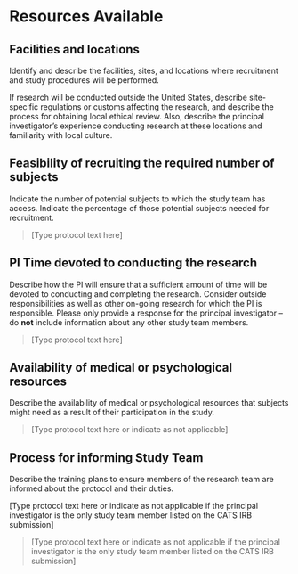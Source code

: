 # Resources Available

## Facilities and locations

::: {.instr_box}

Identify and describe the facilities, sites, and locations where
recruitment and study procedures will be performed.

If research will be conducted outside the United States, describe
site-specific regulations or customs affecting the research, and
describe the process for obtaining local ethical review. Also,
describe the principal investigator's experience conducting research
at these locations and familiarity with local culture.

:::



## Feasibility of recruiting the required number of subjects

::: {.instr_box}

Indicate the number of potential subjects to which the study team has
access. Indicate the percentage of those potential subjects needed for
recruitment.

:::

> [Type protocol text here]

## PI Time devoted to conducting the research

::: {.instr_box}

Describe how the PI will ensure that a sufficient amount of time will
be devoted to conducting and completing the research. Consider outside
responsibilities as well as other on-going research for which the PI
is responsible. Please only provide a response for the principal
investigator -- do **not** include information about any other study
team members.

:::

> [Type protocol text here]

## Availability of medical or psychological resources

::: {.instr_box}
Describe the availability of medical or psychological resources that
subjects might need as a result of their participation in the study.

:::

> [Type protocol text here or indicate as not applicable]

## Process for informing Study Team

::: {.instr_box}

Describe the training plans to ensure members of the research team are informed about the protocol and their duties.

[Type protocol text here or indicate as not applicable if the principal investigator is the only study team member listed on the CATS IRB submission]

:::

> [Type protocol text here or indicate as not applicable if the principal investigator is the only study team member listed on the CATS IRB submission]
